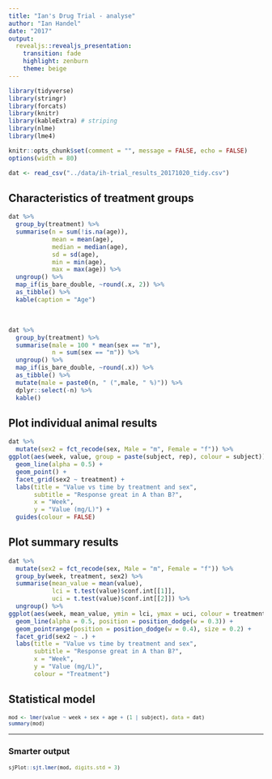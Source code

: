 ```yaml
---
title: "Ian's Drug Trial - analyse"
author: "Ian Handel"
date: "2017"
output:
  revealjs::revealjs_presentation:
    transition: fade
    highlight: zenburn
    theme: beige
---
```



```r
library(tidyverse)
library(stringr)
library(forcats)
library(knitr)
library(kableExtra) # striping
library(nlme)
library(lme4)

knitr::opts_chunk$set(comment = "", message = FALSE, echo = FALSE)
options(width = 80)
```


```r
dat <- read_csv("../data/ih-trial_results_20171020_tidy.csv")
```

## Characteristics of treatment groups
```r
dat %>%
  group_by(treatment) %>% 
  summarise(n = sum(!is.na(age)),
            mean = mean(age),
            median = median(age),
            sd = sd(age),
            min = min(age),
            max = max(age)) %>% 
  ungroup() %>% 
  map_if(is_bare_double, ~round(.x, 2)) %>% 
  as_tibble() %>% 
  kable(caption = "Age")
```

\ 
\ 


```r
dat %>%
  group_by(treatment) %>% 
  summarise(male = 100 * mean(sex == "m"),
            n = sum(sex == "m")) %>% 
  ungroup() %>% 
  map_if(is_bare_double, ~round(.x)) %>%
  as_tibble() %>% 
  mutate(male = paste0(n, " (",male, " %)")) %>%
  dplyr::select(-n) %>% 
  kable()


```

## Plot individual animal results

```r
dat %>% 
  mutate(sex2 = fct_recode(sex, Male = "m", Female = "f")) %>% 
ggplot(aes(week, value, group = paste(subject, rep), colour = subject)) +
  geom_line(alpha = 0.5) +
  geom_point() +
  facet_grid(sex2 ~ treatment) +
  labs(title = "Value vs time by treatment and sex",
       subtitle = "Response great in A than B?",
       x = "Week",
       y = "Value (mg/L)") +
  guides(colour = FALSE)
```

## Plot summary results

```r
dat %>% 
  mutate(sex2 = fct_recode(sex, Male = "m", Female = "f")) %>%
  group_by(week, treatment, sex2) %>% 
  summarise(mean_value = mean(value),
            lci = t.test(value)$conf.int[[1]],
            uci = t.test(value)$conf.int[[2]]) %>% 
  ungroup() %>% 
ggplot(aes(week, mean_value, ymin = lci, ymax = uci, colour = treatment)) +
  geom_line(alpha = 0.5, position = position_dodge(w = 0.3)) +
  geom_pointrange(position = position_dodge(w = 0.4), size = 0.2) +
  facet_grid(sex2 ~ .) +
  labs(title = "Value vs time by treatment and sex",
       subtitle = "Response great in A than B?",
       x = "Week",
       y = "Value (mg/L)",
       colour = "Treatment")
```


## Statistical model

<small>
```r
mod <- lmer(value ~ week + sex + age + (1 | subject), data = dat)
summary(mod)
```
</small>

----
### Smarter output

<small>
```r
sjPlot::sjt.lmer(mod, digits.std = 3)
```
</small>

